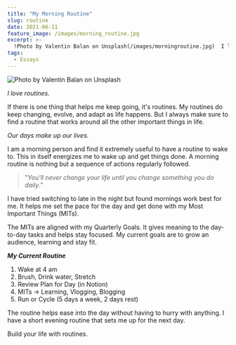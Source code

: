 ```yaml
---
title: "My Morning Routine"
slug: routine
date: 2021-06-11
feature_image: /images/morning_routine.jpg
excerpt: >-
  !Photo by Valentin Balan on Unsplash(/images/morningroutine.jpg)  I love routines.  If there is one thing that helps me keep going, it's routines. My routines do keep changing, evolve, and...
tags:
  - Essays
---
```

![Photo by Valentin Balan on Unsplash](/images/morning_routine.jpg)

_I love routines._

If there is one thing that helps me keep going, it's routines. My routines do keep changing, evolve, and adapt as life happens. But I always make sure to find a routine that works around all the other important things in life.

_Our days make up our lives._

I am a morning person and find it extremely useful to have a routine to wake to. This in itself energizes me to wake up and get things done. A morning routine is nothing but a sequence of actions regularly followed.

> "_You'll never change your life until you change something you do daily._"

I have tried switching to late in the night but found mornings work best for me. It helps me set the pace for the day and get done with my Most Important Things (MITs).

The MITs are aligned with my Quarterly Goals. It gives meaning to the day-to-day tasks and helps stay focused. My current goals are to grow an audience, learning and stay fit.

_**My Current Routine**_

1.  Wake at 4 am
2.  Brush, Drink water, Stretch
3.  Review Plan for Day (in Notion)
4.  MITs → Learning, Vlogging, Blogging
5.  Run or Cycle (5 days a week, 2 days rest)

The routine helps ease into the day without having to hurry with anything. I have a short evening routine that sets me up for the next day.

Build your life with routines.
